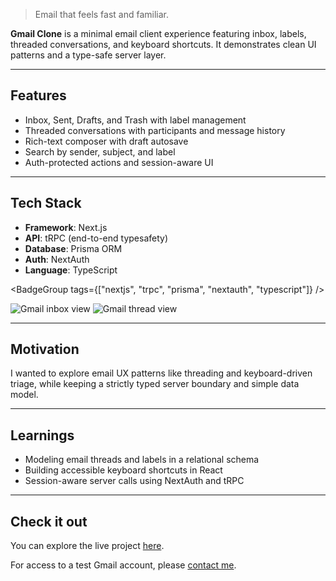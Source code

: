 > Email that feels fast and familiar.

**Gmail Clone** is a minimal email client experience featuring inbox, labels, threaded conversations, and keyboard shortcuts. It demonstrates clean UI patterns and a type-safe server layer.

---

## Features

- Inbox, Sent, Drafts, and Trash with label management
- Threaded conversations with participants and message history
- Rich-text composer with draft autosave
- Search by sender, subject, and label
- Auth-protected actions and session-aware UI

---

## Tech Stack

- **Framework**: Next.js
- **API**: tRPC (end-to-end typesafety)
- **Database**: Prisma ORM
- **Auth**: NextAuth
- **Language**: TypeScript

<BadgeGroup tags={["nextjs", "trpc", "prisma", "nextauth", "typescript"]} />

<div>
  <img src="/gmail1.png" alt="Gmail inbox view" className="rounded-xl my-6" />
  <img src="/gmail2.png" alt="Gmail thread view" className="rounded-xl my-6" />
</div>

---

## Motivation

I wanted to explore email UX patterns like threading and keyboard-driven triage, while keeping a strictly typed server boundary and simple data model.

---

## Learnings

- Modeling email threads and labels in a relational schema
- Building accessible keyboard shortcuts in React
- Session-aware server calls using NextAuth and tRPC

---

## Check it out

You can explore the live project [here](https://gmail-clone-wine-six.vercel.app/).

For access to a test Gmail account, please [contact me](/contacts).

